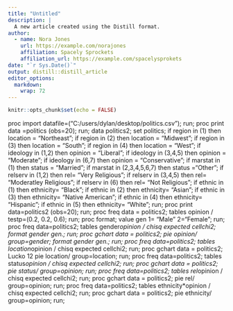 ```yaml
---
title: "Untitled"
description: |
  A new article created using the Distill format.
author:
  - name: Nora Jones 
    url: https://example.com/norajones
    affiliation: Spacely Sprockets
    affiliation_url: https://example.com/spacelysprokets
date: "`r Sys.Date()`"
output: distill::distill_article
editor_options: 
  markdown: 
    wrap: 72
---
```


```r
knitr::opts_chunk$set(echo = FALSE)
```

proc import datafile=("C:/users/dylan/desktop/politics.csv"); run; proc
print data =politics (obs=20); run; data politics2; set politics; if
region in (1) then location = "Northeast"; if region in (2) then
location = "Midwest"; if region in (3) then location = "South"; if
region in (4) then location = "West"; if ideology in (1,2) then opinion
= "Liberal"; if ideology in (3,4,5) then opinion = "Moderate"; if
ideology in (6,7) then opinion = "Conservative"; if marstat in (1) then
status = "Married"; if marstat in (2,3,4,5,6,7) then status ="Other"; if
relserv in (1,2) then rel= "Very Religious"; if relserv in (3,4,5) then
rel= "Moderatley Religious"; if relserv in (6) then rel= "Not
Religious"; if ethnic in (1) then ethnicity= "Black"; if ethnic in (2)
then ethnicity= "Asian"; if ethnic in (3) then ethnicity= "Native
American"; if ethnic in (4) then ethnicity= "Hispanic"; if ethnic in (5)
then ethnicity= "White"; run; proc print data=politics2 (obs=20); run;
proc freq data = politics2; tables opinion / testp=(0.2, 0.2, 0.6); run;
proc format; value gen 1= "Male" 2="Female"; run; proc freq
data=politics2; tables gender*opinion / chisq expected cellchi2; format
gender gen.; run; proc gchart data = politics2; pie opinion/
group=gender; format gender gen.; run; proc freq data=politics2; tables
location*opinion / chisq expected cellchi2; run; proc gchart data =
politics2; Lucko 12 pie location/ group=location; run; proc freq
data=politics2; tables status*opinion / chisq expected cellchi2; run;
proc gchart data = politics2; pie status/ group=opinion; run; proc freq
data=politics2; tables rel*opinion / chisq expected cellchi2; run; proc
gchart data = politics2; pie rel/ group=opinion; run; proc freq
data=politics2; tables ethnicity\*opinion / chisq expected cellchi2;
run; proc gchart data = politics2; pie ethnicity/ group=opinion; run;
